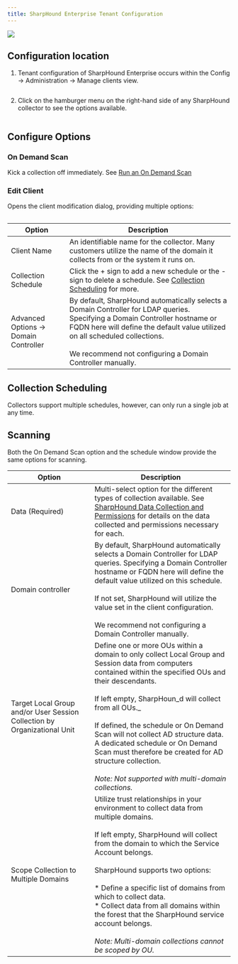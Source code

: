 ```yaml
---
title: SharpHound Enterprise Tenant Configuration
---
```


<Frame>
  <img src="/hc/article_attachments/18246479746331.png"/>
</Frame>

## Configuration location
1.  Tenant configuration of SharpHound Enterprise occurs within the Config -> Administration -> Manage clients view.
<Frame>
  <img src="/hc/images/image-98.png" alt=""/>
</Frame>

2.  Click on the hamburger menu on the right-hand side of any SharpHound collector to see the options available.
<Frame>
  <img src="/hc/images/image-99.png" alt=""/>
</Frame>

## Configure Options

### On Demand Scan

Kick a collection off immediately. See [Run an On Demand Scan](/hc/en-us/articles/Run-an-On-Demand-Scan)

### Edit Client

Opens the client modification dialog, providing multiple options:
<Frame>
  <img src="/hc/images/image-100.png" alt=""/>
</Frame>

| **Option** | **Description** |
| --- | --- |
| Client Name | An identifiable name for the collector. Many customers utilize the name of the domain it collects from or the system it runs on. |
| Collection Schedule | Click the + sign to add a new schedule or the - sign to delete a schedule. See [Collection Scheduling](#h_01GECVQCVDK8KMMENQ4D7J0NKH) for more. |
| Advanced Options -> Domain Controller | By default, SharpHound automatically selects a Domain Controller for LDAP queries. Specifying a Domain Controller hostname or FQDN here will define the default value utilized on all scheduled collections.<br/><br/>We recommend not configuring a Domain Controller manually. |


## Collection Scheduling
Collectors support multiple schedules, however, can only run a single job at any time.


## Scanning

Both the On Demand Scan option and the schedule window provide the same options for scanning.


| **Option** | **Description** |
| --- | --- |
| Data (Required) | Multi-select option for the different types of collection available. See [SharpHound Data Collection and Permissions](/hc/en-us/articles/SharpHound-Enterprise-Data-Collection-and-Permissions) for details on the data collected and permissions necessary for each. |
| Domain controller | By default, SharpHound automatically selects a Domain Controller for LDAP queries. Specifying a Domain Controller hostname or FQDN here will define the default value utilized on this schedule.<br/><br/>If not set, SharpHound will utilize the value set in the client configuration.<br/><br/>We recommend not configuring a Domain Controller manually. |
| Target Local Group and/or User Session Collection by Organizational Unit | Define one or more OUs within a domain to only collect Local Group and Session data from computers contained within the specified OUs and their descendants.<br/><br/>If left empty, SharpHoun_d will collect from all OUs._<br/><br/>If defined, the schedule or On Demand Scan will not collect AD structure data. A dedicated schedule or On Demand Scan must therefore be created for AD structure collection.<br/><br/>_Note: Not supported with multi-domain collections._ |
| Scope Collection to Multiple Domains | Utilize trust relationships in your environment to collect data from multiple domains.<br/><br/>If left empty, SharpHound will collect from the domain to which the Service Account belongs.<br/><br/>SharpHound supports two options:<br/><br/>* Define a specific list of domains from which to collect data.<br/>* Collect data from all domains within the forest that the SharpHound service account belongs.<br/><br/>_Note: Multi-domain collections cannot be scoped by OU._ |

